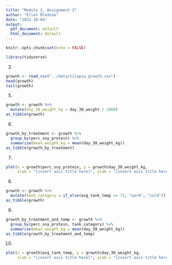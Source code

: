 ```yaml
---
title: "Module 2, Assignment 3"
author: "Ellen Bledsoe"
date: "2022-10-04"
output:
  pdf_document: default
  html_document: default
---
```


```r
knitr::opts_chunk$set(echo = FALSE)
```

```r
library(tidyverse)
```

2.  

```r
growth <- read_csv("../data/tilapia_growth.csv")
head(growth)
tail(growth)
```

5.  

```r
growth <- growth %>% 
  mutate(day_30_weight_kg = day_30_weight / 1000)
as_tibble(growth)
```

6.  

```r
growth_by_treatment <- growth %>% 
  group_by(perc_soy_protein) %>% 
  summarize(mean_weight_kg = mean(day_30_weight_kg))
as_tibble(growth_by_treatment)
```

7.  

```r
plot(x = growth$perc_soy_protein, y = growth$day_30_weight_kg,
     xlab = "[insert axis title here]", ylab = "[insert axis title here]")
```

8.  

```r
growth <- growth %>% 
  mutate(tank_category = if_else(avg_tank_temp >= 75, "warm", "cold"))
as_tibble(growth)
```

9.  

```r
growth_by_treatment_and_temp <- growth %>% 
  group_by(perc_soy_protein, tank_category) %>% 
  summarise(mean_weight_kg = mean(day_30_weight_kg))
as_tibble(growth_by_treatment_and_temp)
```

10. 

```r
plot(x = growth$avg_tank_temp, y = growth$day_30_weight_kg,
     xlab = "[insert axis title here]", ylab = "[insert axis title here]")
```
